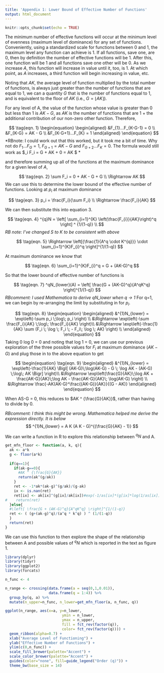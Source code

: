 ```yaml
---
title: 'Appendix 1: Lower Bound of Effective Number of Functions'
output: html_document
---
```


```r
knitr::opts_chunk$set(echo = TRUE)
```

The minimum number of effective functions will occur at the minimum level of evenness (maximum level of dominance) for any set of functions. Conveniently, using a standardized scale for functions between 0 and 1, the maximum level any function can achieve is 1. If all functions, save one, are 0, then by definition the number of effective functions will be 1. After this, one function will be 1 and all functions save one other will be 0. As we increase $A$, this function will increase in value until it, too, is 1. At which point, as $A$ increases, a third function will begin increasing in value, etc.

Noting that $AK$, the average level of function multiplied by the total number of functions, is always just greater than the number of functions that are equal to 1, we can a quantity $G$ that is the number of functions equal to 1, and is equivalent to the floor of $AK$ (i.e., $G  = \lfloor AK \rfloor$).

For any level of A, the value of the function whose value is greater than 0 but less than 1 is $AK - G$, as $AK$ is the number of functions that are 1 + the additional contribution of our non-zero other function. Therefore,

$$
\tag{eqn. 1}
\begin{equation}
\begin{aligned} 
&F_{1}...F_{K-G-1} = 0 \\
&F_{K-G} = AK - G \\
&F_{K-G+1}...F_{K} = 1
\end{aligned} 
\end{equation}
$$
*RBnote: I could work out that this worked, but it took me a bit of time. Why not do $F_1 ... F_{G} = 1$, $F_{G + 1} = AK - G$ and $F_{G+2} ... F_{K} = 0$. The formula would still work as $\sum_i F_i = G + AK + 0 = AK  $ *

and therefore summing up all of the functions at the maximum dominance for a given level of $A$,

$$
\tag{eqn. 2}
\sum F_i = 0 + AK - G + G  \\
\Rightarrow AK 
$$
We can use this to determine the lower bound of the effective number of functions. Looking at $p_i$ at maximum dominance


$$
\tag{eqn. 3}
p_i = \frac{F_i}{\sum F_i} \\
\Rightarrow \frac{F_i}{AK} 
$$

We can then substitute this into equation 3.

$$
\tag{eqn. 4}
^{q}N = \left[ \sum_{i=1}^{K} \left(\frac{F_{i}}{AK}\right)^q \right] ^ {1/(1-q)} \\
$$
*RB note: I've changed S to K to be consistent with above*

$$
\tag{eqn. 5}
\Rightarrow \left[{\frac{1}{A^q \cdot K^{q}}} \cdot \sum_{i=1}^{K}F_{i}^q \right]^{1/(1-q)}
$$

At maximum dominance we know that 

$$
\tag{eqn. 6}
\sum_{i=1}^{K}F_{i}^q  = G + (AK-G)^q
$$

So that the lower bound of effective number of functions is

$$
\tag{eqn. 7}
^qN_{lower}(A) = \left[ \frac{G + (AK-G)^q}{A^qK^q} \right]^{1/(1-q)}
$$
*RBcomment: I used Mathematica to derive qN_lower when q -> 1*
For q=1, we can begin by re-arranging the limit by substituting in for $p_i$.

$$
\tag{eqn. 8}
\begin{equation}
\begin{aligned}
&^{1}N_{lower} = \exp\left(-\sum p_i \;\log\; p_i \right) \\
&\Rightarrow \exp\left(-\sum \frac{F_i}{AK} \;\log\; \frac{F_i}{AK} \right)\\
&\Rightarrow \exp\left(-\frac{1}{AK}  \sum (F_i \; \log \; F_i \; - F_i\; \log \; AK) \right) \\
\end{aligned}
\end{equation}
$$
Taking 0 log 0 = 0 and noting that log 1 = 0, we can use our previous exploration of the three possible values for $F_i$ at maximum dominance ($AK - G$) and plug those in to the above equation to get

$$
\begin{equation}
\tag{eqn. 9}
\begin{aligned}
&^{1}N_{lower} =  \exp\left(-\frac{1}{AK}  \Bigl[ (AK-G)\;\log(AK-G) - G \; \log AK - (AK-G) \;\log\; AK \Bigr] \right)\\
&\Rightarrow  \exp\left(\frac{G}{AK}\;\log AK + \frac{AK-G}{AK}\;\log AK - \frac{AK-G}{AK}\; \log(AK-G) \right) \\
&\Rightarrow \frac{-AK(AK-G)^\frac{(AK-G)}{AK}}{(G - AK)}
\end{aligned}
\end{equation}
$$



When AS-G = 0, this reduces to $AK ^ {\frac{G}{AK}}$, rather than having to divide by 0.

*RBcomment: I think this might be wrong. Mathematica helped me derive the expression directly. It is below*
$$
^{1}N_{lower} = A K (A K - G)^{(\frac{G}{AK} - 1)}
$$


We can write a function in R to explore this relationship between $^qN$ and A.

```r
get_mfn_floor <- function(a, k, q){
  ak <- a*k
  g <- floor(a*k)
  
  if(q==1){
    if(ak-g==0){
      #AK ^ {\frac{G}{AK}}
      return(ak^(g/ak))
    }
    ret <- -1*ak*(ak-g)^(g/ak)/(g-ak)
    ix <- is.nan(ret)
    ret[ix] <- ak[ix]^(g[ix]/ak[ix])#exp(-1/as[ix]*(g[ix]*log(1/as[ix])))
#    return(ret)
  }else{
  #\left[ \frac{G + (AK-G)^q}{A^qK^q} \right]^{1/(1-q)}
  ret <- ( (g+(ak-g)^q)/(a^q * k^q) ) ^ (1/(1-q))
  }
  return(ret)
}
```


We can use this function to then explore the shape of the relationship between A and possible values of $^qN$ which is reported in the text as figure 1.



```r

library(dplyr)
library(tidyr)
library(ggplot2)
library(forcats)

n_func <- 4

n_range <- crossing(data.frame(a = seq(0,1,0.01)), 
                    data.frame(q = 1:4)) %>%
  group_by(q, a) %>%
  mutate(n_upper=n_func, n_lower=get_mfn_floor(a, n_func, q))

ggplot(n_range, aes(x=a, y=n_lower, 
                          ymin = n_lower,
                          ymax = n_upper,
                          fill = fct_rev(factor(q)),
                          color= fct_rev(factor(q)))) +
  geom_ribbon(alpha=0.7) +
  xlab("Average Level of Functioning") +
  ylab("Effective Number of Functions") +
  ylim(c(0,n_func)) +
  scale_fill_brewer(palette="Accent") +
  scale_color_brewer(palette="Accent") +
  guides(color="none", fill=guide_legend("Order (q)")) +
  theme_bw(base_size = 14)
  
```

